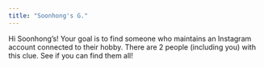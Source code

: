 ```yaml
---
title: "Soonhong's G."
---
```


Hi Soonhong's! Your goal is to find someone who maintains an Instagram account connected to their hobby. There are 2 people (including you) with this clue. See if you can find them all!
